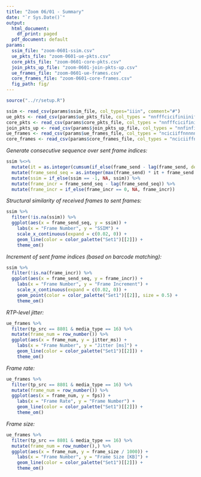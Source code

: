 ```yaml
---
title: "Zoom 06/01 - Summary"
date: "`r Sys.Date()`"
output:
  html_document:
    df_print: paged
  pdf_document: default
params:
  ssim_file: "zoom-0601-ssim.csv"
  ue_pkts_file: "zoom-0601-ue-pkts.csv"
  core_pkts_file: "zoom-0601-core-pkts.csv"
  join_pkts_up_file: "zoom-0601-join-pkts-up.csv"
  ue_frames_file: "zoom-0601-ue-frames.csv"
  core_frames_file: "zoom-0601-core-frames.csv"
  fig_path: fig/
---
```


```R
source("../r/setup.R")
```

```r
ssim <- read_csv(params$ssim_file, col_types="iiin", comment="#")
ue_pkts <- read_csv(params$ue_pkts_file, col_types = "nnfffcicifiniiniff")
core_pkts <- read_csv(params$core_pkts_file, col_types = "nnfffcicifiniiniff")
join_pkts_up <- read_csv(params$join_pkts_up_file, col_types = "nnfinfinifnniifnnn")
ue_frames <- read_csv(params$ue_frames_file, col_types = "nciciiffnnnnniiiin")
core_frames <- read_csv(params$core_frames_file, col_types = "nciciiffnnnnniiiin")
```

*Generate consecutive sequence over sent frame indices:*

```r
ssim %<>%
  mutate(it = as.integer(cumsum(if_else(frame_send - lag(frame_send, default = 0) < -100, 1, 0)))) %>%
  mutate(frame_send_seq = as.integer(max(frame_send) * it + frame_send + if_else(it > 0, 1, 0))) %>%
  mutate(ssim = if_else(ssim == -1, NA, ssim)) %>%
  mutate(frame_incr = frame_send_seq - lag(frame_send_seq)) %>%
  mutate(frame_incr = if_else(frame_incr == 0, NA, frame_incr))
```

*Structural similarity of received frames to sent frames:*

```r
ssim %>%
  filter(!is.na(ssim)) %>%
  ggplot(aes(x = frame_send_seq, y = ssim)) +
    labs(x = "Frame Number", y = "SSIM") +
    scale_x_continuous(expand = c(0.02, 0)) +
    geom_line(color = color_palette("Set1")[[2]]) +
    theme_om()
```

*Increment of sent frame indices (based on barcode matching):*

```r
ssim %>%
  filter(!is.na(frame_incr)) %>%
  ggplot(aes(x = frame_send_seq, y = frame_incr)) +
    labs(x = "Frame Number", y = "Frame Increment") +
    scale_x_continuous(expand = c(0.02, 0)) +
    geom_point(color = color_palette("Set1")[[2]], size = 0.5) +
    theme_om()
```

*RTP-level jitter:*

```r
ue_frames %>%
  filter(tp_src == 8801 & media_type == 16) %>%
  mutate(frame_num = row_number()) %>%
  ggplot(aes(x = frame_num, y = jitter_ms)) +
    labs(x = "Frame Number", y = "Jitter [ms]") +
    geom_line(color = color_palette("Set1")[[2]]) +
    theme_om()
```

*Frame rate:*

```r
ue_frames %>%
  filter(tp_src == 8801 & media_type == 16) %>%
  mutate(frame_num = row_number()) %>%
  ggplot(aes(x = frame_num, y = fps)) +
    labs(x = "Frame Rate", y = "Frame Number") +
    geom_line(color = color_palette("Set1")[[2]]) +
    theme_om()
```

*Frame size:*

```r
ue_frames %>%
  filter(tp_src == 8801 & media_type == 16) %>%
  mutate(frame_num = row_number(),) %>%
  ggplot(aes(x = frame_num, y = frame_size / 1000)) +
    labs(x = "Frame Number", y = "Frame Size [KB]") +
    geom_line(color = color_palette("Set1")[[2]]) +
    theme_om()
```
